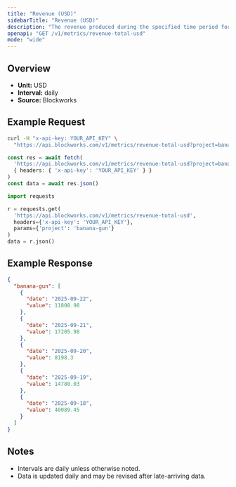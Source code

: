 ```yaml
---
title: "Revenue (USD)"
sidebarTitle: "Revenue (USD)"
description: "The revenue produced during the specified time period for given project."
openapi: "GET /v1/metrics/revenue-total-usd"
mode: "wide"
---
```


## Overview

- **Unit:** USD
- **Interval:** daily
- **Source:** Blockworks

## Example Request

<CodeGroup>

```bash cURL
curl -H "x-api-key: YOUR_API_KEY" \
  "https://api.blockworks.com/v1/metrics/revenue-total-usd?project=banana-gun"
```

```typescript TypeScript
const res = await fetch(
  'https://api.blockworks.com/v1/metrics/revenue-total-usd?project=banana-gun',
  { headers: { 'x-api-key': 'YOUR_API_KEY' } }
)
const data = await res.json()
```

```python Python
import requests

r = requests.get(
  'https://api.blockworks.com/v1/metrics/revenue-total-usd',
  headers={'x-api-key': 'YOUR_API_KEY'},
  params={'project': 'banana-gun'}
)
data = r.json()
```

</CodeGroup>

## Example Response

```json
{
  "banana-gun": [
    {
      "date": "2025-09-22",
      "value": 11808.98
    },
    {
      "date": "2025-09-21",
      "value": 17205.98
    },
    {
      "date": "2025-09-20",
      "value": 8198.3
    },
    {
      "date": "2025-09-19",
      "value": 14780.03
    },
    {
      "date": "2025-09-18",
      "value": 40089.45
    }
  ]
}
```

## Notes
- Intervals are daily unless otherwise noted.
- Data is updated daily and may be revised after late-arriving data.